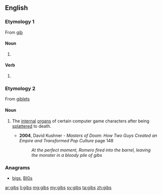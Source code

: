 ==English==

===Etymology 1===
From [[gib]]
====Noun====
{{head|en|plural}}

# {{plural of|gib|lang=en}}

====Verb====
{{head|en|verb form}}

# {{en-third-person singular of|gib}}

===Etymology 2===
{{wikipedia}}
From [[giblets]]

====Noun====
{{head|en|noun}}

# {{context|video games|pluralonly|lang=en}} The [[internal]] [[organ]]s of certain computer game characters after being [[splatter]]ed to death. 
#* '''2004''', David Kushner - '' Masters of Doom: How Two Guys Created an Empire and Transformed Pop Culture '' page 148
#*: ''At the perfect moment, Romero fired into the barrel, leaving the monster in a bloody pile of gibs''

===Anagrams===
* [[bigs#English|bigs]], [[BIGs#English|BIGs]]

[[ar:gibs]]
[[li:gibs]]
[[mg:gibs]]
[[my:gibs]]
[[sv:gibs]]
[[ta:gibs]]
[[zh:gibs]]